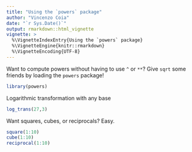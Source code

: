 ```yaml
---
title: "Using the `powers` package"
author: "Vincenzo Coia"
date: "`r Sys.Date()`"
output: rmarkdown::html_vignette
vignette: >
  %\VignetteIndexEntry{Using the `powers` package}
  %\VignetteEngine{knitr::rmarkdown}
  %\VignetteEncoding{UTF-8}
---
```


Want to compute powers without having to use `^` or `**`? Give `sqrt` some friends by loading the `powers` package! 

```r
library(powers)
```

Logarithmic transformation with any base

```r
log_trans(27,3)
```


Want squares, cubes, or reciprocals? Easy.

```r
square(1:10)
cube(1:10)
reciprocal(1:10)
```


